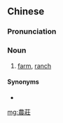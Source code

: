 ==Chinese==
{{zh-forms|s=农庄}}

===Pronunciation===
{{zh-pron
|m=nóngzhuāng
|c=nung4 zong1
|mn=lông-chng
|cat=n
}}

===Noun===
{{zh-noun}}

# [[farm]], [[ranch]]

====Synonyms====
* {{zh-l|農場}}

[[mg:農莊]]